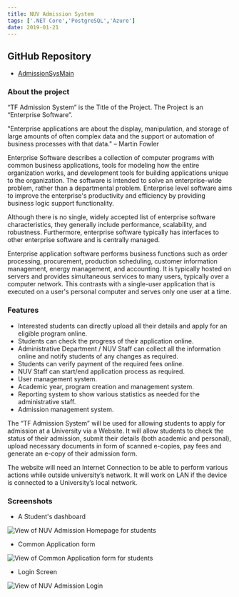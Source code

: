 ```yaml
---
title: NUV Admission System
tags: ['.NET Core','PostgreSQL','Azure']
date: 2019-01-21
---
```

## GitHub Repository
- [AdmissionSysMain](https://github.com/Amorpheuz/AdmissionSysMain)

### About the project
“TF Admission System” is the Title of the Project. The Project is an “Enterprise Software”.  

"Enterprise applications are about the display, manipulation, and storage of large amounts of often complex data and the support or automation of business processes with that data." – Martin Fowler 

Enterprise Software describes a collection of computer programs with common business applications, tools for modeling how the entire organization works, and development tools for building applications unique to the organization. The software is intended to solve an enterprise-wide problem, rather than a departmental problem. Enterprise level software aims to improve the enterprise's productivity and efficiency by providing business logic support functionality. 

Although there is no single, widely accepted list of enterprise software characteristics, they generally include performance, scalability, and robustness. Furthermore, enterprise software typically has interfaces to other enterprise software and is centrally managed. 

Enterprise application software performs business functions such as order processing, procurement, production scheduling, customer information management, energy management, and accounting. It is typically hosted on servers and provides simultaneous services to many users, typically over a computer network. This contrasts with a single-user application that is executed on a user's personal computer and serves only one user at a time. 

### Features

- Interested students can directly upload all their details and apply for an eligible program online. 
- Students can check the progress of their application online. 
- Administrative Department / NUV Staff can collect all the information online and notify students of any changes as required. 
- Students can verify payment of the required fees online. 
- NUV Staff can start/end application process as required. 
- User management system. 
- Academic year, program creation and management system. 
- Reporting system to show various statistics as needed for the administrative staff. 
- Admission management system. 

The “TF Admission System” will be used for allowing students to apply for admission at a University via a Website. It will allow students to check the status of their admission, submit their details (both academic and personal), upload necessary documents in form of scanned e-copies, pay fees and generate an e-copy of their admission form. 

The website will need an Internet Connection to be able to perform various actions while outside university’s network. It will work on LAN if the device is connected to a University’s local network. 

### Screenshots

- A Student's dashboard
<Image src='../../images/project-images/admission-dashboard.jpg' alt='View of NUV Admission Homepage for students'/>

- Common Application form
<Image src='../../images/project-images/admission-general.jpg' alt='View of Common Application form for students'/>

- Login Screen
<Image src='../../images/project-images/admission-login.jpg' alt='View of NUV Admission Login'/>
